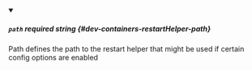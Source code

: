 
<details className="config-field" data-expandable="false" open>
<summary>

##### `path` <span class="config-field-required" data-required="false">required</span> <span class="config-field-type">string</span> <span class="config-field-default"></span> <span class="config-field-enum"></span> {#dev-containers-restartHelper-path}

Path defines the path to the restart helper that might be used if certain config
options are enabled

</summary>



</details>
